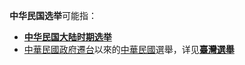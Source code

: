 '''中华民国选举'''可能指：
* '''[[中华民国大陆时期选举列表|中华民国大陆时期选举]]'''
* [[中華民國政府遷台|中華民國政府遷台]]以來的[[中華民國|中華民國]]選舉，详见'''[[臺灣選舉|臺灣選舉]]'''

{{中華民國選舉}}
{{亞洲題目|選舉}}
{{disambig|cat=六字消歧義}}